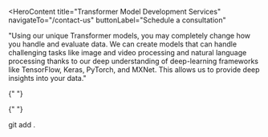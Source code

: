 <HeroContent
  title="Transformer Model Development Services"
  navigateTo="/contact-us"
  buttonLabel="Schedule a consultation"
>
  "Using our unique Transformer models, you may completely change how you handle
  and evaluate data. We can create models that can handle challenging tasks like
  image and video processing and natural language processing thanks to our deep
  understanding of deep-learning frameworks like TensorFlow, Keras, PyTorch, and
  MXNet. This allows us to provide deep insights into your data."
</HeroContent>

<ClientCompaniesComponent />
<CountUpAnimationContainer />

<MainContent mainPara="Our Transformer Model Development Services" />

<section className="grid grid-cols-2 gap-7 w-full py-8">
  <section className="w-full col-span-1 cursor-pointer">
    <ServiceCard
      service={{
        id: "Custom-Transformer-Model-Development",
        image: "/servicesPage/custom_transformer_model_development.png",
        title: "Custom Transformer Models",
        description:
          "We utilize advanced deep learning frameworks and algorithms to develop custom transformer models adept at tasks like language modeling, text classification, Named Entity Recognition (NER), sentiment analysis, text generation, and summarization. From data preprocessing and feature engineering to model architecture design and hyperparameter tuning, our team handles every aspect of the development process.",
        urlPath: "custom-transformer-models",
      }}
    />
  </section>

  <section className="w-full col-span-1 cursor-pointer">
    <ServiceCard
      service={{
        id: "Model-Optimization",
        image: "/servicesPage/model_optimization.png",
        title: "Model Optimization",
        description:
          "Our expertise in transformer model optimization includes techniques such as fine-tuning, pruning, and quantization, aimed at enhancing both accuracy and speed. We meticulously manage data preparation, tokenization, forward/backward propagation, and parameter update processes to ensure your model delivers optimal performance for your specific use cases.",
        urlPath: "model-optimization",
      }}
    />
  </section>
</section>

<section className="grid grid-cols-2 gap-7 w-full py-8">
  <section className="w-full col-span-1 cursor-pointer">
    <ServiceCard
      service={{
        id: "Model-Integration",
        image: "/servicesPage/model_integration.png",
        title: "Model Integration",
        description:
          "Our model integration service ensures seamless incorporation of transformer models into your existing systems and workflows. We specialize in developing APIs and tools that simplify integration into applications and platforms, enabling businesses to quickly leverage the power of their transformer models.",
        urlPath: "model-integration",
      }}
    />
  </section>

  <section className="w-full col-span-1 cursor-pointer">
    <ServiceCard
      service={{
        id: "Ongoing-Maintenance-and-Support",
        image: "/servicesPage/ongoing_maintenance_and_support.png",
        title: "Ongoing Maintenance & Support",
        description:
          "Beyond launch, we provide comprehensive maintenance and upgrade services for your transformer models. Our offerings include model monitoring, maintenance, retraining, and updates to ensure continuous high-level performance aligned with your evolving business needs.",
        urlPath: "maintenance-support",
      }}
    />
  </section>
</section>

<MainContent mainPara="Subsets of AI We are Experts in" />

<section className="grid grid-cols-3 gap-7 w-full py-8">
  <section className="w-full col-span-1 cursor-pointer">
    <ServiceCard
      service={{
        id: "Machine-Learning",
        image: "/servicesPage/machine_learning.png",
        title: "Machine Learning",
        description:
          "Our developers possess extensive knowledge of machine learning concepts and techniques, including supervised and unsupervised learning. This expertise enables them to proficiently develop, train, test, and deploy robust Transformer models tailored to your specific needs.",
        urlPath: "machine-learning",
      }}
    />
  </section>

{" "}

<section className="w-full col-span-1 cursor-pointer">
  <ServiceCard
    service={{
      id: "Natural-Language-Processing",
      image: "/servicesPage/nlp.png",
      title: "Natural Language Processing (NLP)",
      description:
        "Our developers are experts in preprocessing, tokenizing, and encoding natural language data using popular NLP libraries such as SpaCy, NLTK, and Stanford CoreNLP. We leverage these capabilities to enhance the accuracy and efficiency of AI-powered applications.",
      urlPath: "natural-language-processing",
    }}
  />
</section>

  <section className="w-full col-span-1 cursor-pointer">
    <ServiceCard
      service={{
        id: "Intent-Recognition",
        image: "/servicesPage/intent_recognition.png",
        title: "Intent Recognition",
        description:
          "We employ intent recognition frameworks like RASA and Dialogflow to accurately identify user intent and deliver appropriate responses. This ensures that interactions with AI-powered systems are contextually relevant and user-centric.",
        urlPath: "intent-recognition",
      }}
    />
  </section>
</section>

<section className="grid grid-cols-3 gap-7 w-full py-8">
  <section className="w-full col-span-1 cursor-pointer">
    <ServiceCard
      service={{
        id: "Data-Engineering",
        image: "/servicesPage/data_engineering.png",
        title: "Data Engineering",
        description:
          "With expertise in data engineering concepts and tools such as ETL processes, data pipelines, and databases, we efficiently prepare and manage data for model training and evaluation. This ensures the reliability and effectiveness of AI solutions across various domains.",
        urlPath: "data-engineering",
      }}
    />
  </section>

{" "}

<section className="w-full col-span-1 cursor-pointer">
  <ServiceCard
    service={{
      id: "Deep-Learning",
      image: "/servicesPage/deep_learning.png",
      title: "Deep Learning",
      description:
        "Our deep learning expertise encompasses neural networks, optimization algorithms, and backpropagation techniques. This enables us to develop robust solutions using Transformer models that excel in tasks requiring complex data processing and pattern recognition.",
      urlPath: "deep-learning",
    }}
  />
</section>

  <section className="w-full col-span-1 cursor-pointer">
    <ServiceCard
      service={{
        id: "Cloud-Computing",
        image: "/servicesPage/cloud_computing.png",
        title: "Cloud Computing",
        description:
          "We leverage extensive experience in deploying and scaling sophisticated AI solutions on major cloud computing platforms such as AWS, Google Cloud, and Microsoft Azure. This ensures seamless integration and optimal performance of AI-based applications in cloud environments.",
        urlPath: "cloud-computing",
      }}
    />
  </section>
</section>

<MainContent mainPara="Why Work with Adrig to Develop Transformer Models?" />

<section className="grid grid-cols-2 gap-7 w-full py-8">
  <section className="w-full col-span-1 cursor-pointer">
    <ServiceCard
      service={{
        id: "Domain-Expertise",
        image: "/servicesPage/domain_expertise.png",
        title: "Domain Expertise",
        description:
          "Our developers’ extensive experience building AI solutions tailored to industries such as finance, healthcare, and logistics, using the most appropriate and advanced tech stack, has made them experts in AI solutions development.",
        urlPath: "domain-expertise",
      }}
    />
  </section>

  <section className="w-full col-span-1 cursor-pointer">
    <ServiceCard
      service={{
        id: "AI-Exploration",
        image: "/servicesPage/ai_exploration.png",
        title: "AI Exploration",
        description:
          "Our developers are proficient in AI frameworks like TensorFlow, integration and deployment tools like Docker, multiple programming languages, AI algorithms, and neural networks like CNN. This expertise allows us to explore and implement cutting-edge AI solutions.",
        urlPath: "ai-exploration",
      }}
    />
  </section>
</section>

<section className="grid grid-cols-2 gap-7 w-full py-8">
  <section className="w-full col-span-1 cursor-pointer">
    <ServiceCard
      service={{
        id: "End-to-end-Solution-Development",
        image: "/servicesPage/end_to_end_solution.png",
        title: "End-to-end Solution Development",
        description:
          "Adrig’s end-to-end Transformer model development service ensures the entire development process, from ideation to development and deployment, is perfectly executed to ensure it produces desired results.",
        urlPath: "end-to-end-solution-development",
      }}
    />
  </section>

  <section className="w-full col-span-1 cursor-pointer">
    <ServiceCard
      service={{
        id: "Proven-Track-Record",
        image: "/servicesPage/proven_track_record.png",
        title: "Proven Track Record",
        description:
          "We have a proven track record of delivering successful AI solutions to clients across various industries, making us the top choice for businesses looking for Transformer model development services.",
        urlPath: "proven-track-record",
      }}
    />git add .
  </section>
</section>
